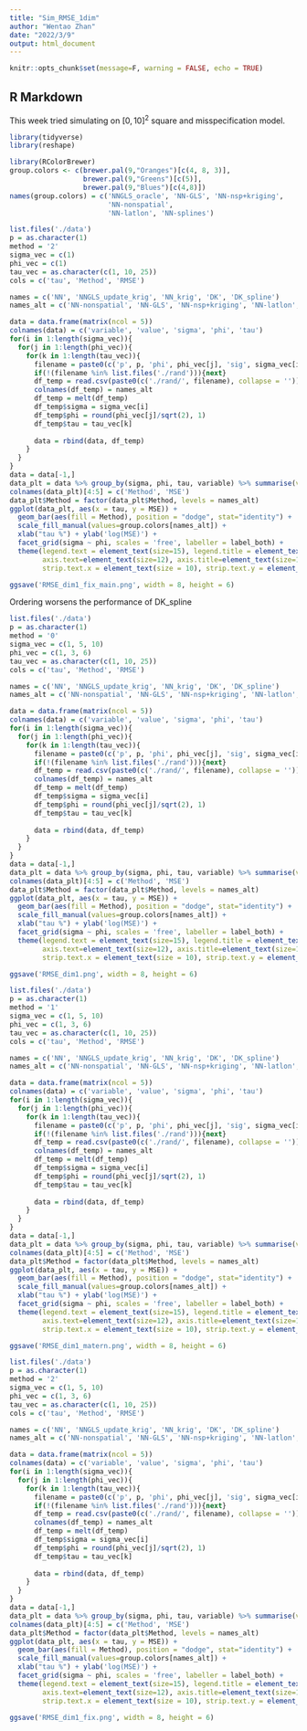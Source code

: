```yaml
---
title: "Sim_RMSE_1dim"
author: "Wentao Zhan"
date: "2022/3/9"
output: html_document
---
```


```r
knitr::opts_chunk$set(message=F, warning = FALSE, echo = TRUE)
```

## R Markdown
This week tried simulating on $[0,10]^2$ square and misspecification model.

```r
library(tidyverse)
library(reshape)

library(RColorBrewer)
group.colors <- c(brewer.pal(9,"Oranges")[c(4, 8, 3)],
                  brewer.pal(9,"Greens")[c(5)], 
                  brewer.pal(9,"Blues")[c(4,8)])
names(group.colors) = c('NNGLS_oracle', 'NN-GLS', 'NN-nsp+kriging',
                        'NN-nonspatial',  
                        'NN-latlon', 'NN-splines')

```

```r
list.files('./data')
p = as.character(1)
method = '2'
sigma_vec = c(1)
phi_vec = c(1)
tau_vec = as.character(c(1, 10, 25))
cols = c('tau', 'Method', 'RMSE')

names = c('NN', 'NNGLS_update_krig', 'NN_krig', 'DK', 'DK_spline')
names_alt = c('NN-nonspatial', 'NN-GLS', 'NN-nsp+kriging', 'NN-latlon', 'NN-splines')

data = data.frame(matrix(ncol = 5))
colnames(data) = c('variable', 'value', 'sigma', 'phi', 'tau')
for(i in 1:length(sigma_vec)){
  for(j in 1:length(phi_vec)){
    for(k in 1:length(tau_vec)){
      filename = paste0(c('p', p, 'phi', phi_vec[j], 'sig', sigma_vec[i], 'tau', tau_vec[k], 'mtd', method, '_rand.csv'), collapse = '')
      if(!(filename %in% list.files('./rand'))){next}
      df_temp = read.csv(paste0(c('./rand/', filename), collapse = ''))[, names]
      colnames(df_temp) = names_alt
      df_temp = melt(df_temp)
      df_temp$sigma = sigma_vec[i]
      df_temp$phi = round(phi_vec[j]/sqrt(2), 1)
      df_temp$tau = tau_vec[k]
      
      data = rbind(data, df_temp)
    }
  }
}
data = data[-1,]
data_plt = data %>% group_by(sigma, phi, tau, variable) %>% summarise(value = median(value, na.rm = T))
colnames(data_plt)[4:5] = c('Method', 'MSE') 
data_plt$Method = factor(data_plt$Method, levels = names_alt)
ggplot(data_plt, aes(x = tau, y = MSE)) + 
  geom_bar(aes(fill = Method), position = "dodge", stat="identity") + 
  scale_fill_manual(values=group.colors[names_alt]) +
  xlab("tau %") + ylab('log(MSE)') +
  facet_grid(sigma ~ phi, scales = 'free', labeller = label_both) +
  theme(legend.text = element_text(size=15), legend.title = element_text(size=20),
        axis.text=element_text(size=12), axis.title=element_text(size=15),
        strip.text.x = element_text(size = 10), strip.text.y = element_text(size = 10))
```

```r
ggsave('RMSE_dim1_fix_main.png', width = 8, height = 6)
```

Ordering worsens the performance of DK_spline
```r
list.files('./data')
p = as.character(1)
method = '0'
sigma_vec = c(1, 5, 10)
phi_vec = c(1, 3, 6)
tau_vec = as.character(c(1, 10, 25))
cols = c('tau', 'Method', 'RMSE')

names = c('NN', 'NNGLS_update_krig', 'NN_krig', 'DK', 'DK_spline')
names_alt = c('NN-nonspatial', 'NN-GLS', 'NN-nsp+kriging', 'NN-latlon', 'NN-splines')

data = data.frame(matrix(ncol = 5))
colnames(data) = c('variable', 'value', 'sigma', 'phi', 'tau')
for(i in 1:length(sigma_vec)){
  for(j in 1:length(phi_vec)){
    for(k in 1:length(tau_vec)){
      filename = paste0(c('p', p, 'phi', phi_vec[j], 'sig', sigma_vec[i], 'tau', tau_vec[k], 'mtd', method, '_rand.csv'), collapse = '')
      if(!(filename %in% list.files('./rand'))){next}
      df_temp = read.csv(paste0(c('./rand/', filename), collapse = ''))[, names]
      colnames(df_temp) = names_alt
      df_temp = melt(df_temp)
      df_temp$sigma = sigma_vec[i]
      df_temp$phi = round(phi_vec[j]/sqrt(2), 1)
      df_temp$tau = tau_vec[k]
      
      data = rbind(data, df_temp)
    }
  }
}
data = data[-1,]
data_plt = data %>% group_by(sigma, phi, tau, variable) %>% summarise(value = median(value, na.rm = T))
colnames(data_plt)[4:5] = c('Method', 'MSE') 
data_plt$Method = factor(data_plt$Method, levels = names_alt)
ggplot(data_plt, aes(x = tau, y = MSE)) + 
  geom_bar(aes(fill = Method), position = "dodge", stat="identity") + 
  scale_fill_manual(values=group.colors[names_alt]) +
  xlab("tau %") + ylab('log(MSE)') +
  facet_grid(sigma ~ phi, scales = 'free', labeller = label_both) +
  theme(legend.text = element_text(size=15), legend.title = element_text(size=20),
        axis.text=element_text(size=12), axis.title=element_text(size=15),
        strip.text.x = element_text(size = 10), strip.text.y = element_text(size = 10))
```

```r
ggsave('RMSE_dim1.png', width = 8, height = 6)
```

```r
list.files('./data')
p = as.character(1)
method = '1'
sigma_vec = c(1, 5, 10)
phi_vec = c(1, 3, 6)
tau_vec = as.character(c(1, 10, 25))
cols = c('tau', 'Method', 'RMSE')

names = c('NN', 'NNGLS_update_krig', 'NN_krig', 'DK', 'DK_spline')
names_alt = c('NN-nonspatial', 'NN-GLS', 'NN-nsp+kriging', 'NN-latlon', 'NN-splines')

data = data.frame(matrix(ncol = 5))
colnames(data) = c('variable', 'value', 'sigma', 'phi', 'tau')
for(i in 1:length(sigma_vec)){
  for(j in 1:length(phi_vec)){
    for(k in 1:length(tau_vec)){
      filename = paste0(c('p', p, 'phi', phi_vec[j], 'sig', sigma_vec[i], 'tau', tau_vec[k], 'mtd', method, '_rand.csv'), collapse = '')
      if(!(filename %in% list.files('./rand'))){next}
      df_temp = read.csv(paste0(c('./rand/', filename), collapse = ''))[, names]
      colnames(df_temp) = names_alt
      df_temp = melt(df_temp)
      df_temp$sigma = sigma_vec[i]
      df_temp$phi = round(phi_vec[j]/sqrt(2), 1)
      df_temp$tau = tau_vec[k]
      
      data = rbind(data, df_temp)
    }
  }
}
data = data[-1,]
data_plt = data %>% group_by(sigma, phi, tau, variable) %>% summarise(value = median(value, na.rm = T))
colnames(data_plt)[4:5] = c('Method', 'MSE') 
data_plt$Method = factor(data_plt$Method, levels = names_alt)
ggplot(data_plt, aes(x = tau, y = MSE)) + 
  geom_bar(aes(fill = Method), position = "dodge", stat="identity") + 
  scale_fill_manual(values=group.colors[names_alt]) +
  xlab("tau %") + ylab('log(MSE)') +
  facet_grid(sigma ~ phi, scales = 'free', labeller = label_both) +
  theme(legend.text = element_text(size=15), legend.title = element_text(size=20),
        axis.text=element_text(size=12), axis.title=element_text(size=15),
        strip.text.x = element_text(size = 10), strip.text.y = element_text(size = 10))
```
```r
ggsave('RMSE_dim1_matern.png', width = 8, height = 6)
```

```r
list.files('./data')
p = as.character(1)
method = '2'
sigma_vec = c(1, 5, 10)
phi_vec = c(1, 3, 6)
tau_vec = as.character(c(1, 10, 25))
cols = c('tau', 'Method', 'RMSE')

names = c('NN', 'NNGLS_update_krig', 'NN_krig', 'DK', 'DK_spline')
names_alt = c('NN-nonspatial', 'NN-GLS', 'NN-nsp+kriging', 'NN-latlon', 'NN-splines')

data = data.frame(matrix(ncol = 5))
colnames(data) = c('variable', 'value', 'sigma', 'phi', 'tau')
for(i in 1:length(sigma_vec)){
  for(j in 1:length(phi_vec)){
    for(k in 1:length(tau_vec)){
      filename = paste0(c('p', p, 'phi', phi_vec[j], 'sig', sigma_vec[i], 'tau', tau_vec[k], 'mtd', method, '_rand.csv'), collapse = '')
      if(!(filename %in% list.files('./rand'))){next}
      df_temp = read.csv(paste0(c('./rand/', filename), collapse = ''))[, names]
      colnames(df_temp) = names_alt
      df_temp = melt(df_temp)
      df_temp$sigma = sigma_vec[i]
      df_temp$phi = round(phi_vec[j]/sqrt(2), 1)
      df_temp$tau = tau_vec[k]
      
      data = rbind(data, df_temp)
    }
  }
}
data = data[-1,]
data_plt = data %>% group_by(sigma, phi, tau, variable) %>% summarise(value = median(value, na.rm = T))
colnames(data_plt)[4:5] = c('Method', 'MSE') 
data_plt$Method = factor(data_plt$Method, levels = names_alt)
ggplot(data_plt, aes(x = tau, y = MSE)) + 
  geom_bar(aes(fill = Method), position = "dodge", stat="identity") + 
  scale_fill_manual(values=group.colors[names_alt]) +
  xlab("tau %") + ylab('log(MSE)') +
  facet_grid(sigma ~ phi, scales = 'free', labeller = label_both) +
  theme(legend.text = element_text(size=15), legend.title = element_text(size=20),
        axis.text=element_text(size=12), axis.title=element_text(size=15),
        strip.text.x = element_text(size = 10), strip.text.y = element_text(size = 10))
```

```r
ggsave('RMSE_dim1_fix.png', width = 8, height = 6)
```